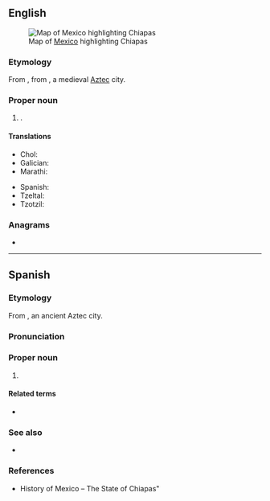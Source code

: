 ==English==
{{wikipedia}}
[[File:Mexico map, MX-CHP.svg|thumb|Map of [[Mexico]] highlighting Chiapas]]
===Etymology===
From {{bor|en|es|Chiapas}}, from {{der|en|nci|Chiapan|lit=[[chia]] [[land]], [[field]], [[place]]}}, a medieval [[Aztec]] city.

===Proper noun===
{{en-proper noun}}

# {{place|en|state|c/Mexico}}.

====Translations====
{{trans-top|state of Mexico}}
* Chol: {{t|ctu|Chyapas}}
* Galician: {{t|gl|Chiapas}}
* Marathi: {{t|mr|चिआपास|n}}
{{trans-mid}}
* Spanish: {{t+|es|Chiapas|m}}
* Tzeltal: {{t|tzh|Chyapas}}
* Tzotzil: {{t|tzo|Chyapas}}
{{trans-bottom}}

===Anagrams===
* {{anagrams|en|a=aachips|Chapais|aphasic|scaphia}}

----

==Spanish==

===Etymology===
From {{bor|es|nci|Chiapan|lit=land where chia grows}}, an ancient Aztec city.

===Pronunciation===
{{es-IPA}}

===Proper noun===
{{es-proper noun|m}}

# {{place|es|state|c/Mexico}}
#: {{syn|es|CS|q1=abbreviation}}

====Related terms====
* {{l|es|chiapaneco}}

===See also===
* {{pedia|lang=es}}

===References===
* History of Mexico – The State of Chiapas"